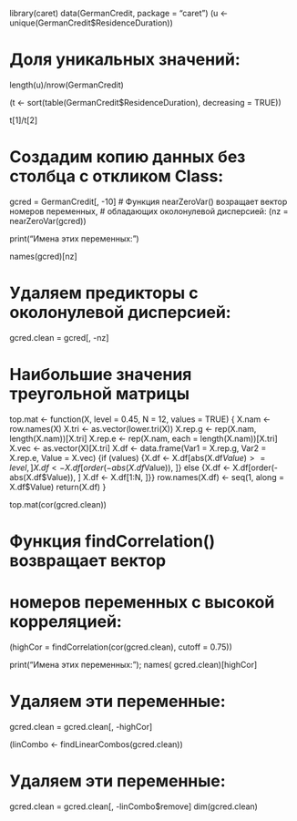 library(caret)
data(GermanCredit, package = "caret")
(u <- unique(GermanCredit$ResidenceDuration))

# Доля уникальных значений:
length(u)/nrow(GermanCredit)

(t <- sort(table(GermanCredit$ResidenceDuration), decreasing = TRUE))

t[1]/t[2]

# Создадим копию данных без столбца с откликом Class:
gcred = GermanCredit[, -10]
# Функция nearZeroVar() возращает вектор номеров переменных,
# обладающих околонулевой дисперсией:
(nz = nearZeroVar(gcred))

print("Имена этих переменных:")

names(gcred)[nz]

# Удаляем предикторы с околонулевой дисперсией:
gcred.clean = gcred[, -nz]

# Наибольшие значения треугольной матрицы
top.mat <- function(X, level = 0.45, N = 12, values = TRUE) {
    X.nam <- row.names(X)
    X.tri <- as.vector(lower.tri(X))
    X.rep.g <- rep(X.nam, length(X.nam))[X.tri]
    X.rep.e <- rep(X.nam, each = length(X.nam))[X.tri]
    X.vec <- as.vector(X)[X.tri]
    X.df <- data.frame(Var1 = X.rep.g, Var2 = X.rep.e, Value = X.vec)
    {if (values)
    {X.df <- X.df[abs(X.df$Value) >= level, ]
    X.df <- X.df[order(-abs(X.df$Value)), ]}
        else
        {X.df <- X.df[order(-abs(X.df$Value)), ]
        X.df <- X.df[1:N, ]}}
    row.names(X.df) <- seq(1, along = X.df$Value)
    return(X.df)
}

top.mat(cor(gcred.clean))

# Функция findCorrelation() возвращает вектор 
# номеров переменных с высокой корреляцией:
(highCor = findCorrelation(cor(gcred.clean), cutoff = 0.75))

print("Имена этих переменных:"); names( gcred.clean)[highCor]

# Удаляем эти переменные:
gcred.clean =  gcred.clean[, -highCor]

(linCombo <- findLinearCombos(gcred.clean))

# Удаляем эти переменные:
gcred.clean =  gcred.clean[, -linCombo$remove]
dim(gcred.clean)
